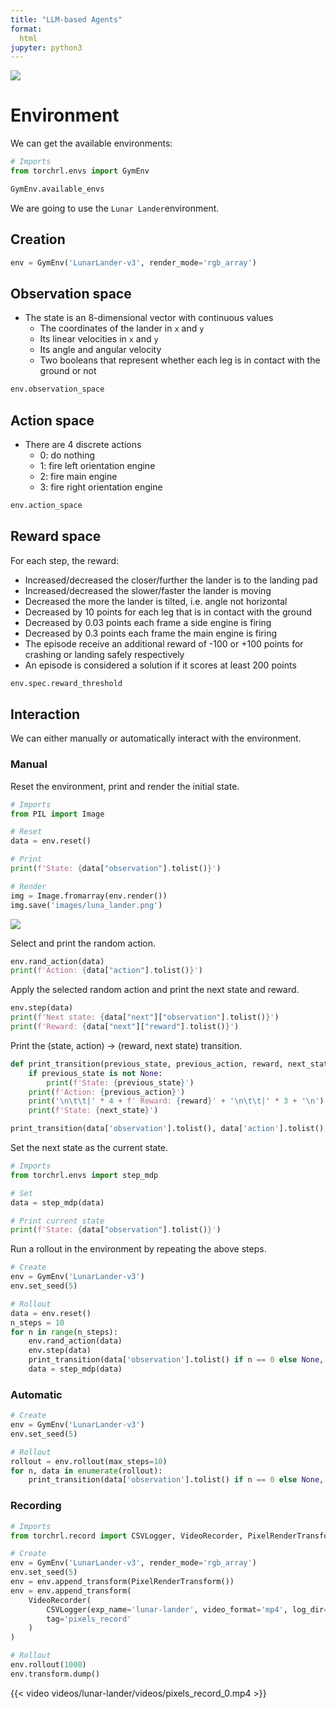 ```yaml
---
title: "LLM-based Agents"
format:
  html
jupyter: python3
---
```


![](images/reinforcement_learning.png)

# Environment

We can get the available environments:

```python
# Imports
from torchrl.envs import GymEnv

GymEnv.available_envs
```

We are going to use the `Lunar Lander`environment.

## Creation

```python
env = GymEnv('LunarLander-v3', render_mode='rgb_array')
```

## Observation space

- The state is an 8-dimensional vector with continuous values
    - The coordinates of the lander in `x` and `y`
    - Its linear velocities in `x` and `y`
    - Its angle and angular velocity
    - Two booleans that represent whether each leg is in contact with the ground or not

```python
env.observation_space
```

## Action space

- There are 4 discrete actions
    - 0: do nothing
    - 1: fire left orientation engine
    - 2: fire main engine
    - 3: fire right orientation engine

```python
env.action_space
```

## Reward space

For each step, the reward:

- Increased/decreased the closer/further the lander is to the landing pad
- Increased/decreased the slower/faster the lander is moving
- Decreased the more the lander is tilted, i.e. angle not horizontal
- Decreased by 10 points for each leg that is in contact with the ground
- Decreased by 0.03 points each frame a side engine is firing
- Decreased by 0.3 points each frame the main engine is firing
- The episode receive an additional reward of -100 or +100 points for crashing or landing safely respectively
- An episode is considered a solution if it scores at least 200 points

```python
env.spec.reward_threshold
```

## Interaction

We can either manually or automatically interact with the environment.

### Manual

Reset the environment, print and render the initial state.

```python
# Imports
from PIL import Image

# Reset
data = env.reset()

# Print
print(f'State: {data["observation"].tolist()}')

# Render
img = Image.fromarray(env.render())
img.save('images/luna_lander.png')
```

![](images/luna_lander.png)

Select and print the random action.

```python
env.rand_action(data)
print(f'Action: {data["action"].tolist()}')
```

Apply the selected random action and print the next state and reward.

```python
env.step(data)
print(f'Next state: {data["next"]["observation"].tolist()}')
print(f'Reward: {data["next"]["reward"].tolist()}')
```

Print the (state, action) -> (reward, next state) transition.

```python
def print_transition(previous_state, previous_action, reward, next_state):
    if previous_state is not None:
        print(f'State: {previous_state}')
    print(f'Action: {previous_action}')
    print('\n\t\t|' * 4 + f' Reward: {reward}' + '\n\t\t|' * 3 + '\n')
    print(f'State: {next_state}')

print_transition(data['observation'].tolist(), data['action'].tolist(), data['next']['reward'].tolist(), data['next']['observation'].tolist())
```

Set the next state as the current state.

```python
# Imports
from torchrl.envs import step_mdp

# Set
data = step_mdp(data)

# Print current state
print(f'State: {data["observation"].tolist()}')
```

Run a rollout in the environment by repeating the above steps.

```python
# Create
env = GymEnv('LunarLander-v3')
env.set_seed(5)

# Rollout
data = env.reset()
n_steps = 10
for n in range(n_steps):
    env.rand_action(data)
    env.step(data)
    print_transition(data['observation'].tolist() if n == 0 else None, data['action'].tolist(), data['next']['reward'].tolist(), data['next']['observation'].tolist())
    data = step_mdp(data)
```

### Automatic

```python
# Create
env = GymEnv('LunarLander-v3')
env.set_seed(5)

# Rollout
rollout = env.rollout(max_steps=10)
for n, data in enumerate(rollout):
    print_transition(data['observation'].tolist() if n == 0 else None, data['action'].tolist(), data['next']['reward'].tolist(), data['next']['observation'].tolist())
```

### Recording

```python
# Imports
from torchrl.record import CSVLogger, VideoRecorder, PixelRenderTransform

# Create
env = GymEnv('LunarLander-v3', render_mode='rgb_array')
env.set_seed(5)
env = env.append_transform(PixelRenderTransform())
env = env.append_transform(
    VideoRecorder(
        CSVLogger(exp_name='lunar-lander', video_format='mp4', log_dir='videos'), 
        tag='pixels_record'
    )
)

# Rollout
env.rollout(1000)
env.transform.dump()
```

{{< video videos/lunar-lander/videos/pixels_record_0.mp4 >}}

